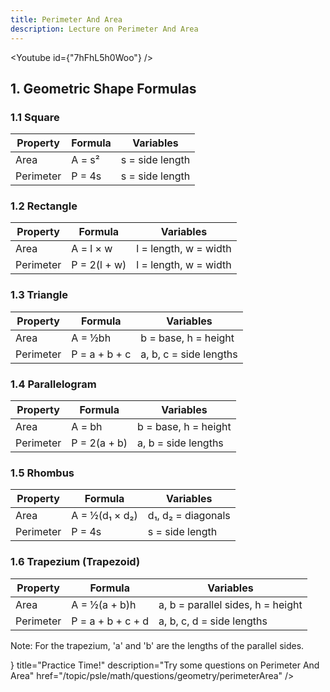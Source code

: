 ```yaml
---
title: Perimeter And Area
description: Lecture on Perimeter And Area
---
```




<Youtube id={"7hFhL5h0Woo"} />

## 1. Geometric Shape Formulas

### 1.1 Square

| Property  | Formula | Variables       |
| --------- | ------- | --------------- |
| Area      | A = s²  | s = side length |
| Perimeter | P = 4s  | s = side length |

### 1.2 Rectangle

| Property  | Formula      | Variables             |
| --------- | ------------ | --------------------- |
| Area      | A = l × w    | l = length, w = width |
| Perimeter | P = 2(l + w) | l = length, w = width |

### 1.3 Triangle

| Property  | Formula       | Variables              |
| --------- | ------------- | ---------------------- |
| Area      | A = ½bh       | b = base, h = height   |
| Perimeter | P = a + b + c | a, b, c = side lengths |

### 1.4 Parallelogram

| Property  | Formula      | Variables            |
| --------- | ------------ | -------------------- |
| Area      | A = bh       | b = base, h = height |
| Perimeter | P = 2(a + b) | a, b = side lengths  |

### 1.5 Rhombus

| Property  | Formula        | Variables          |
| --------- | -------------- | ------------------ |
| Area      | A = ½(d₁ × d₂) | d₁, d₂ = diagonals |
| Perimeter | P = 4s         | s = side length    |

### 1.6 Trapezium (Trapezoid)

| Property  | Formula           | Variables                         |
| --------- | ----------------- | --------------------------------- |
| Area      | A = ½(a + b)h     | a, b = parallel sides, h = height |
| Perimeter | P = a + b + c + d | a, b, c, d = side lengths         |

Note: For the trapezium, 'a' and 'b' are the lengths of the parallel sides.

<Cards>
  <Card
    icon={<FileQuestion />}
    title="Practice Time!"
    description="Try some questions on Perimeter And Area"
    href="/topic/psle/math/questions/geometry/perimeterArea"
  />
</Cards>
